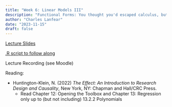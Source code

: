 ```yaml
---
title: "Week 6: Linear Models III"
description: "Functional Forms: You thought you'd escaped calculus, but you were wrong"
author: "Charles Lanfear"
date: "2023-11-15"
draft: false
---
```


[Lecture Slides](https://clanfear.github.io/ioc_iqa/_lectures/6_linear-models-iii/slides_linear-models-iii.html)

[.R script to follow along](https://clanfear.github.io/ioc_iqa/_lectures/6_linear-models-iii/slides_linear-models-iii.R)

Lecture Recording (see Moodle)

Reading:

* Huntington-Klein, N. (2022) *The Effect: An Introduction to Research Design and Causality*, New York, NY: Chapman and Hall/CRC Press. 
   * Read Chapter 12: Opening the Toolbox and Chapter 13: Regression only up to (but not including) 13.2.2 Polynomials